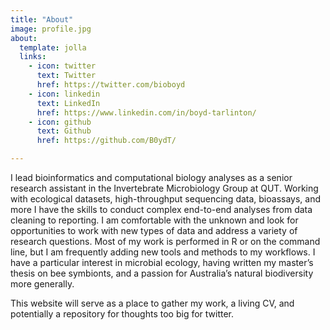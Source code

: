 ```yaml
---
title: "About"
image: profile.jpg
about:
  template: jolla
  links:
    - icon: twitter
      text: Twitter
      href: https://twitter.com/bioboyd
    - icon: linkedin
      text: LinkedIn
      href: https://www.linkedin.com/in/boyd-tarlinton/
    - icon: github
      text: Github
      href: https://github.com/B0ydT/

---
```


I lead bioinformatics and computational biology analyses as a senior research
assistant in the Invertebrate Microbiology Group at QUT. Working with ecological
datasets, high-throughput sequencing data, bioassays, and more I have the skills
to conduct complex end-to-end analyses from data cleaning to reporting. I am
comfortable with the unknown and look for opportunities to work with new types
of data and address a variety of research questions. Most of my work is
performed in R or on the command line, but I am frequently adding new tools and
methods to my workflows. I have a particular interest in microbial ecology,
having written my master’s thesis on bee symbionts, and a passion for
Australia’s natural biodiversity more generally.

This website will serve as a place to gather my work, a living CV, and
potentially a repository for thoughts too big for twitter.
